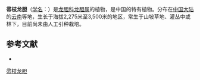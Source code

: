 {{Speciesbox
| name = 帚枝龙胆
| status = 
| status_system = 
| image =
| genus = Gentiana
| species = intricata
| authority = Marq.
}}

'''帚枝龙胆'''（[[学名|学名]]：{{lang|la|''Gentiana intricata''}}）是[[龙胆科|龙胆科]][[龙胆属|龙胆属]]的植物，是中国的特有植物。分布在[[中国大陆|中国大陆]]的[[云南|云南]]等地，生长于海拔2,275米至3,500米的地区，常生于山坡草地、灌丛中或林下，目前尚未由人工引种栽培。

== 参考文献 ==
<div class="references-small">
* {{cite web| url =http://www.bioinfo.cn/db05/KmzwSpecies.php?action=view&id=7896| title =帚枝龙胆| work =《中国高等植物数据库全库》| publisher =中国科学院微生物研究所| author =昆明植物研究所| accessdate =2009-02-24| deadurl =yes| archiveurl =https://web.archive.org/web/20160305080609/http://www.bioinfo.cn/db05/KmzwSpecies.php?action=view&id=7896| archivedate =2016-03-05}}
</div>
{{Taxonbar|from=Q11060071}}

[[Category:龙胆属|帚枝龙胆]]


{{植物小作品}}